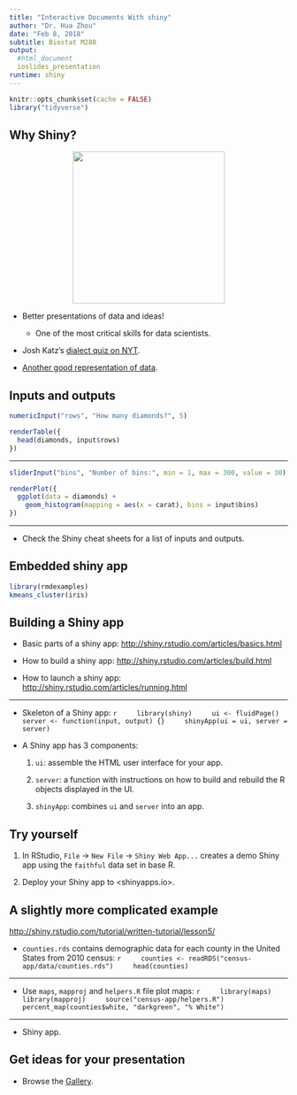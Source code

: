 ```yaml
---
title: "Interactive Documents With shiny"
author: "Dr. Hua Zhou"
date: "Feb 8, 2018"
subtitle: Biostat M280
output:
  #html_document
  ioslides_presentation
runtime: shiny
---
```


```r
knitr::opts_chunk$set(cache = FALSE)
library("tidyverse")
```

## Why Shiny?

<p align="center">
<img src="./data-science.png" height="275">
</p>

- Better presentations of data and ideas!
    - One of the most critical skills for data scientists.

- Josh Katz's [dialect quiz on NYT](https://www.nytimes.com/interactive/2014/upshot/dialect-quiz-map.html).

- [Another good representation of data](https://research.hackerrank.com/developer-skills/2018/).

## Inputs and outputs 

```r
numericInput("rows", "How many diamonds?", 5)

renderTable({
  head(diamonds, input$rows)
})
```

----

```r
sliderInput("bins", "Number of bins:", min = 1, max = 300, value = 30)

renderPlot({
  ggplot(data = diamonds) +
    geom_histogram(mapping = aes(x = carat), bins = input$bins)
})
```

----

- Check the Shiny cheat sheets for a list of inputs and outputs.

## Embedded shiny app

```r
library(rmdexamples)
kmeans_cluster(iris)
```

## Building a Shiny app

- Basic parts of a shiny app: <http://shiny.rstudio.com/articles/basics.html>

- How to build a shiny app: <http://shiny.rstudio.com/articles/build.html>

- How to launch a shiny app: <http://shiny.rstudio.com/articles/running.html>

----

- Skeleton of a Shiny app:
    ```r
    library(shiny)
    ui <- fluidPage()
    server <- function(input, output) {}
    shinyApp(ui = ui, server = server)
    ```

- A Shiny app has 3 components:

    1. `ui`: assemble the HTML user interface for your app.

    2. `server`: a function with instructions on how to build and rebuild the R objects displayed in the UI.

    3. `shinyApp`: combines `ui` and `server` into an app.

## Try yourself

1. In RStudio, `File` -> `New File` -> `Shiny Web App...` creates a demo Shiny app using the `faithful` data set in base R.

2. Deploy your Shiny app to <shinyapps.io>.

## A slightly more complicated example

<http://shiny.rstudio.com/tutorial/written-tutorial/lesson5/>

- `counties.rds` contains demographic data for each county in the United States from 2010 census:
    ```r
    counties <- readRDS("census-app/data/counties.rds")
    head(counties)
    ```

----

- Use `maps`, `mapproj` and `helpers.R` file plot maps:
    ```r
    library(maps)
    library(mapproj)
    source("census-app/helpers.R")
    percent_map(counties$white, "darkgreen", "% White")
    ```

----

- Shiny app.

## Get ideas for your presentation

- Browse the [Gallery](http://shiny.rstudio.com/gallery/).